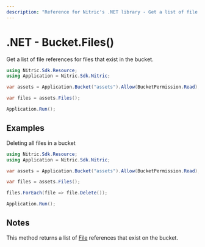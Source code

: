 ```yaml
---
description: "Reference for Nitric's .NET library - Get a list of file references for files that exist in the bucket."
---
```


# .NET - Bucket.Files()

Get a list of file references for files that exist in the bucket.

```csharp
using Nitric.Sdk.Resource;
using Application = Nitric.Sdk.Nitric;

var assets = Application.Bucket("assets").Allow(BucketPermission.Read);

var files = assets.Files();

Application.Run();
```

## Examples

Deleting all files in a bucket

```csharp
using Nitric.Sdk.Resource;
using Application = Nitric.Sdk.Nitric;

var assets = Application.Bucket("assets").Allow(BucketPermission.Read);

var files = assets.Files();

files.ForEach(file => file.Delete());

Application.Run();
```

## Notes

This method returns a list of [File](./bucket-file) references that exist on the bucket.
